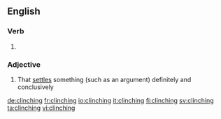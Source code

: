 ==English==

===Verb===
{{head|en}}

# {{present participle of|clinch|lang=en}}

===Adjective===
{{en-adj|-}}

# That [[settle]]s something (such as an argument) definitely and conclusively

[[de:clinching]]
[[fr:clinching]]
[[io:clinching]]
[[it:clinching]]
[[fi:clinching]]
[[sv:clinching]]
[[ta:clinching]]
[[vi:clinching]]